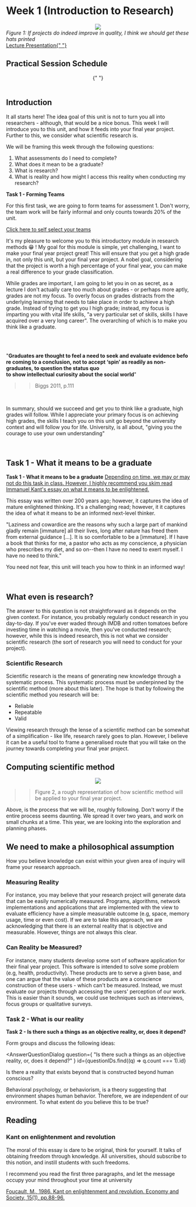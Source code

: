 
# Week 1 (Introduction to Research)

<center>
  <img src="https://firebasestorage.googleapis.com/v0/b/computing-notes/o/images%2Ftrump.png?alt=media&token=388858b9-5f97-4adf-a728-c4f786eb59b4" />
</center>

<em>
  Figure 1: If projects do indeed improve in quality, I think we should get
  these hats printed
</em>

<br />

<a href="https://firebasestorage.googleapis.com/v0/b/computing-notes/o/presentations%2Fweek-1.pptx?alt=media&token=baa51931-94c4-4a9d-8417-2d268658a73a">
  Lecture Presentation{" "}
</a>

## Practical Session Schedule

<center>
  <SessionSchedule
    sc={[
      { time: "0 - 10", activity: "Students: Arrive" },
      { time: "10 - 20", activity: "Tutor: Assessment 1 Introduction" },
      {
        time: "20 - 60",
        activity: "Students: Self Select Group and Decide on a Rough Topic",
      },
      {
        time: "60 - 70",
        activity: "Students: Task 1: Read the first part of Kant's essay",
      },
      {
        time: "75 - 85",
        activity: "Tutor: Talks about the nature of research",
      },
      {
        time: "75 - 85",
        activity: "Tutor: Talks about the nature of research",
      },
      {
        time: "85 - 105",
        activity:
          "Students: Discuss reality and their views by completing task 3",
      },
      { time: "85 - 115", activity: "Tutor: Debrief" },
    ]}
  />{" "}
</center>
<br />

## Introduction

It all starts here! The idea goal of this unit is not to turn you all into researchers - although, that would be a nice bonus. This week I will introduce you to this unit, and how it feeds into your final year project. Further to this, we consider what scientific research is.

We will be framing this week through the following questions:

1.  What assessments do I need to complete?
2.  What does it mean to be a graduate?
3.  What is research?
4.  What is reality and how might I access this reality when conducting my research?

<MuiAlert severity="success">
  <AlertTitle>
    <strong> Task 1 - Forming Teams</strong>
  </AlertTitle>
  
   For this first task, we are going to form teams for assessment 1.
   Don't worry, the team work will be fairly informal and only counts towards 20% of the unit.


   <a href="https://learn.solent.ac.uk/course/view.php?id=48468&section=5#tabs-tree-start">Click here to self select your teams </a>
   
</MuiAlert>


It's my pleasure to welcome you to this introductory module in research methods 😁 ! My goal for this module is simple, yet challenging, I want to make your final year project great! This will ensure that you get a high grade in, not only this unit, but your final year project. A nobel goal, considering that the project is worth a high percentage of your final year, you can make a real difference to your grade classification.

While grades are important, I am going to let you in on as secret, as a lecture I don't actually care too much about grades - or perhaps more aptly, grades are not my focus. To overly focus on grades distracts from the underlying learning that needs to take place in order to achieve a high grade. Instead of trying to get you I high grade; instead, my focus is imparting you with vital life skills, "a very particular set of skills, skills I have acquired over a very long career". The overarching of which is to make you think like a graduate.

<br />
<br />

"**Graduates are thought to feel a need to seek and evaluate evidence before coming to a conclusion, not to accept ‘spin’ as readily as non-graduates, to question the status quo to show intellectual curiosity about the social world**"

> > Biggs 2011, p.111

<br />

In summary, should we succeed and get you to think like a graduate, high grades will follow. While I appreciate your primary focus is on achieving high grades, the skills I teach you on this unit go beyond the university context and will follow you for life. University, is all about, "giving you the courage to use your own understanding"

<br />

## Task 1 - What it means to be a graduate

<MuiAlert severity="success">
  <AlertTitle>
    <strong> Task 1 - What it means to be a graduate</strong>
  </AlertTitle>
  
   <a href="http://www.columbia.edu/acis/ets/CCREAD/etscc/kant.html">
    Depending on time, we may or may not do this task in class. However, I highly recommend you skim read Immanuel Kant's essay on what it means to be enlightened.
    </a>


This essay was written over 200 years ago; however, it captures the idea of mature enlightened thinking. It's a challenging read; however, it it captures the idea of what it means to be an informed next-level thinker.

"Laziness and cowardice are the reasons why such a large part of mankind gladly remain [immature] all their lives, long after nature has freed them from external guidance [...]. It is so comfortable to be a [immature]. If I have a book that thinks for me, a pastor who acts as my conscience, a physician who prescribes my diet, and so on--then I have no need to exert myself. I have no need to think."

You need not fear, this unit will teach you how to think in an informed way!

</MuiAlert>


<br />

## What even is research?

The answer to this question is not straightforward as it depends on the given context. For instance, you probably regularly conduct research in you day-to-day. If you've ever waded through IMDB and rotten tomatoes before investing time in watching a movie, then you've conducted research; however, while this is indeed research, this is not what we consider scientific research (the sort of research you will need to conduct for your project).

### Scientific Research

Scientific research is the means of generating new knowledge through a systematic process. This systematic process must be underpinned by the scientific method (more about this later). The hope is that by following the scientific method you research will be:

- Reliable
- Repeatable
- Valid

Viewing research through the lense of a scientific method can be somewhat of a simplification - like life, research rarely goes to plan. However, I believe it can be a useful tool to frame a generalised route that you will take on the journey towards completing your final year project.

## Computing scientific method

<center>
  <img src="https://firebasestorage.googleapis.com/v0/b/computing-notes/o/images%2Fresearch-process.png?alt=media&token=ce597573-0444-45cf-9666-80645403848e" />
</center>

> > Figure 2, a rough representation of how scientific method will be applied to your final year project.

Above, is the process that we will be, roughly following. Don't worry if the entire process seems daunting. We spread it over two years, and work on small chunks at a time. This year, we are looking into the exploration and planning phases.

## We need to make a philosophical assumption

How you believe knowledge can exist within your given area of inquiry will frame your research approach.

### Measuring Reality

For instance, you may believe that your research project will generate data that can be easily numerically measured. Programs, algorithms, network implementations and applications that are implemented with the view to evaluate efficiency have a simple measurable outcome (e.g, space, memory usage, time or even cost). If we are to take this approach, we are acknowledging that there is an external reality that is objective and measurable. However, things are not always this clear.

### Can Reality be Measured?

For instance, many students develop some sort of software application for their final year project. This software is intended to solve some problem (e.g, health, productivity). These products are to serve a given base, and one can argue that the value of these products are a conscience construction of these users - which can't be measured. Instead, we must evaluate our projects through accessing the users' perception of our work. This is easier than it sounds, we could use techniques such as interviews, focus groups or qualitative surveys.

### Task 2 - What is our reality

<MuiAlert severity="success">
  <AlertTitle>
    <strong> Task 2 - Is there such a things as an objective reality, or, does it depend?</strong>
  </AlertTitle>


<br />

Form groups and discuss the following ideas:

<AnswerQuestionDialog
  question={
    "Is there such a things as an objective reality, or, does it depend?"
  }
  id={questionIDs.find((q) => q.count === 1).id}
>
   <p>Is there a reality that exists beyond that is constructed beyond human
  conscious?  </p>
<p>
  Behavioral psychology, or behaviorism, is a theory suggesting that environment
  shapes human behavior. Therefore, we are independent of our environment. To
  what extent do you believe this to be true?
</p>


</AnswerQuestionDialog>


  </MuiAlert>


## Reading

### Kant on enlightenment and revolution

The moral of this essay is dare to be original, think for yourself. It talks of obtaining freedom through knowledge. All universities, should subscribe to this notion, and instill students with such freedoms.

I recommend you read the first three paragraphs, and let the message occupy your mind throughout your time at university

[Foucault, M., 1986. Kant on enlightenment and revolution. Economy and Society, 15(1), pp.88-96.](http://www.columbia.edu/acis/ets/CCREAD/etscc/kant.html)
